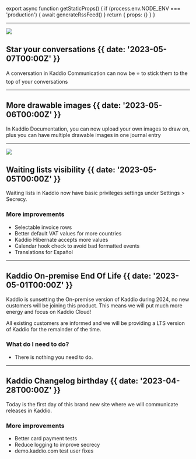 
export async function getStaticProps() {
  if (process.env.NODE_ENV === 'production') {
    await generateRssFeed()
  }
  return { props: {} }
}

---

![](@/images/star-conv.png)

## Star your conversations {{ date: '2023-05-07T00:00Z' }}

A conversation in Kaddio Communication can now be ⭐️ to stick them to the top of your conversations


---

## More drawable images {{ date: '2023-05-06T00:00Z' }}

In Kaddio Documentation, you can now upload your own images to draw on, plus you can have multiple drawable images in one journal entry


---

![](@/images/wl.png)

## Waiting lists visibility {{ date: '2023-05-05T00:00Z' }}

Waiting lists in Kaddio now have basic privileges settings under Settings > Secrecy.

### <SparkleIcon /> More improvements
- Selectable invoice rows
- Better default VAT values for more countries
- Kaddio Hibernate accepts more values
- Calendar hook check to avoid bad formatted events
- Translations for Español

---

## Kaddio On-premise End Of Life {{ date: '2023-05-01T00:00Z' }}

Kaddio is sunsetting the On-premise version of Kaddio during 2024, no new customers will be joining this product. This means we will put much more energy and focus on Kaddio Cloud!

All existing customers are informed and we will be providing a LTS version of Kaddio for the remainder of the time.

### <SparkleIcon /> What do I need to do?
- There is nothing you need to do.


---

## Kaddio Changelog birthday {{ date: '2023-04-28T00:00Z' }}

Today is the first day of this brand new site where we will communicate releases in Kaddio.

### <SparkleIcon /> More improvements
- Better card payment tests
- Reduce logging to improve secrecy
- demo.kaddio.com test user fixes
